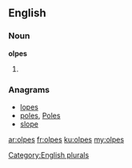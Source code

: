 ==English==

===Noun===
'''olpes'''

# {{plural of|olpe}}

===Anagrams===
* [[lopes#English|lopes]]
* [[poles#English|poles]], [[Poles#English|Poles]]
* [[slope#English|slope]]

[[Category:English plurals]]

[[ar:olpes]]
[[fr:olpes]]
[[ku:olpes]]
[[my:olpes]]